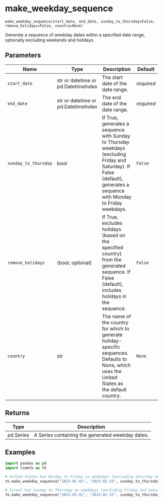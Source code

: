 # make_weekday_sequence { #timetk.make_weekday_sequence }

`make_weekday_sequence(start_date, end_date, sunday_to_thursday=False, remove_holidays=False, country=None)`

Generate a sequence of weekday dates within a specified date range, optionally excluding weekends and holidays.

## Parameters

| Name                 | Type                                | Description                                                                                                                                                              | Default    |
|----------------------|-------------------------------------|--------------------------------------------------------------------------------------------------------------------------------------------------------------------------|------------|
| `start_date`         | str or datetime or pd.DatetimeIndex | The start date of the date range.                                                                                                                                        | _required_ |
| `end_date`           | str or datetime or pd.DatetimeIndex | The end date of the date range.                                                                                                                                          | _required_ |
| `sunday_to_thursday` | bool                                | If True, generates a sequence with Sunday to Thursday weekdays (excluding Friday and Saturday). If False (default), generates a sequence with Monday to Friday weekdays. | `False`    |
| `remove_holidays`    | (bool, optional)                    | If True, excludes holidays (based on the specified country) from the generated sequence. If False (default), includes holidays in the sequence.                          | `False`    |
| `country`            | str                                 | The name of the country for which to generate holiday-specific sequences. Defaults to None, which uses the United States as the default country.                         | `None`     |

## Returns

| Type      | Description                                      |
|-----------|--------------------------------------------------|
| pd.Series | A Series containing the generated weekday dates. |

## Examples

```python
import pandas as pd
import timetk as tk

# United States has Monday to Friday as weekdays (excluding Saturday and Sunday and holidays)
tk.make_weekday_sequence("2023-01-01", "2023-01-15", sunday_to_thursday=False, remove_holidays=True, country='UnitedStates')
```

```python
# Israel has Sunday to Thursday as weekdays (excluding Friday and Saturday and Israel holidays)
tk.make_weekday_sequence("2023-01-01", "2023-01-15", sunday_to_thursday=True, remove_holidays=True, country='Israel')
```